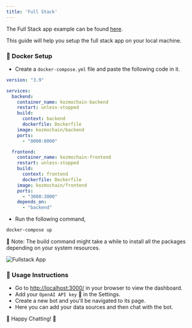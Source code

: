 ```yaml
---
title: 'Full Stack'
---
```


The Full Stack app example can be found [here](https://github.com/digitranslab/kozmodb/tree/main/kozmochain/examples/full_stack).

This guide will help you setup the full stack app on your local machine.

### 🐳 Docker Setup

- Create a `docker-compose.yml` file and paste the following code in it.

```yaml
version: "3.9"

services:
  backend:
    container_name: kozmochain-backend
    restart: unless-stopped
    build:
      context: backend
      dockerfile: Dockerfile
    image: kozmochain/backend
    ports:
      - "8000:8000"

  frontend:
    container_name: kozmochain-frontend
    restart: unless-stopped
    build:
      context: frontend
      dockerfile: Dockerfile
    image: kozmochain/frontend
    ports:
      - "3000:3000"
    depends_on:
      - "backend"
```

- Run the following command,

```bash
docker-compose up
```

📝 Note: The build command might take a while to install all the packages depending on your system resources.

![Fullstack App](https://github.com/digitranslab/kozmochain/assets/73601258/c7c04bbb-9be7-4669-a6af-039e7e972a13)

### 🚀 Usage Instructions

- Go to [http://localhost:3000/](http://localhost:3000/) in your browser to view the dashboard.
- Add your `OpenAI API key` 🔑 in the Settings.
- Create a new bot and you'll be navigated to its page.
- Here you can add your data sources and then chat with the bot.

🎉 Happy Chatting! 🎉
